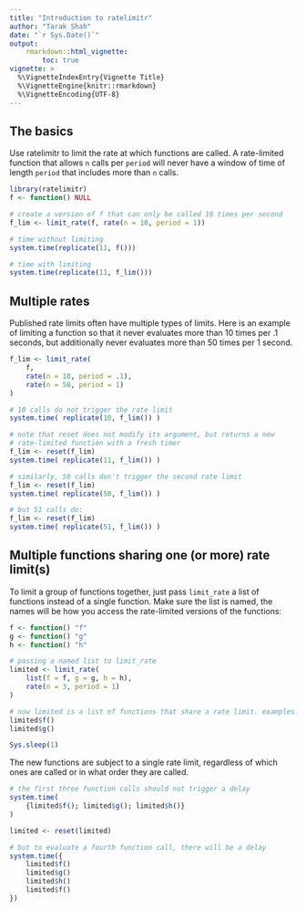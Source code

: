 ```yaml
---
title: "Introduction to ratelimitr"
author: "Tarak Shah"
date: "`r Sys.Date()`"
output: 
    rmarkdown::html_vignette:
        toc: true
vignette: >
  %\VignetteIndexEntry{Vignette Title}
  %\VignetteEngine{knitr::rmarkdown}
  %\VignetteEncoding{UTF-8}
---
```


## The basics

Use ratelimitr to limit the rate at which functions are called. A rate-limited function that allows `n` calls per `period` will never have a window of time of length `period` that includes more than `n` calls. 

```r
library(ratelimitr)
f <- function() NULL

# create a version of f that can only be called 10 times per second
f_lim <- limit_rate(f, rate(n = 10, period = 1))

# time without limiting
system.time(replicate(11, f()))

# time with limiting
system.time(replicate(11, f_lim()))
```

## Multiple rates

Published rate limits often have multiple types of limits. Here is an example of limiting a function so that it never evaluates more than 10 times per .1 seconds, but additionally never evaluates more than 50 times per 1 second. 

```r
f_lim <- limit_rate(
    f, 
    rate(n = 10, period = .1), 
    rate(n = 50, period = 1)
)

# 10 calls do not trigger the rate limit
system.time( replicate(10, f_lim()) )

# note that reset does not modify its argument, but returns a new
# rate-limited function with a fresh timer
f_lim <- reset(f_lim)
system.time( replicate(11, f_lim()) )

# similarly, 50 calls don't trigger the second rate limit
f_lim <- reset(f_lim)
system.time( replicate(50, f_lim()) )

# but 51 calls do:
f_lim <- reset(f_lim)
system.time( replicate(51, f_lim()) )
```

## Multiple functions sharing one (or more) rate limit(s)

To limit a group of functions together, just pass `limit_rate` a list of functions instead of a single function. Make sure the list is named, the names will be how you access the rate-limited versions of the functions:

```r
f <- function() "f"
g <- function() "g"
h <- function() "h"

# passing a named list to limit_rate
limited <- limit_rate(
    list(f = f, g = g, h = h), 
    rate(n = 3, period = 1)
)

# now limited is a list of functions that share a rate limit. examples:
limited$f()
limited$g()
```

```r
Sys.sleep(1)
```

The new functions are subject to a single rate limit, regardless of which ones are called or in what order they are called.

```r
# the first three function calls should not trigger a delay
system.time(
    {limited$f(); limited$g(); limited$h()}
)

limited <- reset(limited)

# but to evaluate a fourth function call, there will be a delay
system.time({
    limited$f()
    limited$g() 
    limited$h() 
    limited$f()
})
```
